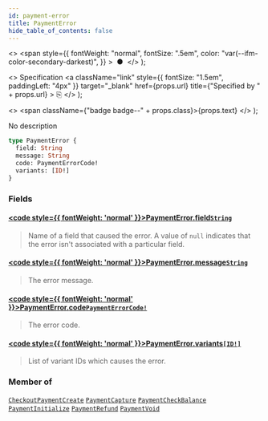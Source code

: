 ```yaml
---
id: payment-error
title: PaymentError
hide_table_of_contents: false
---
```


  <>
    <span
      style={{
        fontWeight: "normal",
        fontSize: ".5em",
        color: "var(--ifm-color-secondary-darkest)",
      }}
    >
      &nbsp;●&nbsp;
    </span>
  </>
);

  <>
    Specification
    <a
      className="link"
      style={{ fontSize: "1.5em", paddingLeft: "4px" }}
      target="\_blank"
      href={props.url}
      title={"Specified by " + props.url}
    >
      ⎘
    </a>
  </>
);

  <>
    <span className={"badge badge--" + props.class}>{props.text}</span>
  </>
);

No description

```graphql
type PaymentError {
  field: String
  message: String
  code: PaymentErrorCode!
  variants: [ID!]
}
```

### Fields

#### [<code style={{ fontWeight: 'normal' }}>PaymentError.<b>field</b></code>](#)<Bullet />[`String`](../../../storefront/miscellaneous/scalars/string) <Badge class="secondary" text="scalar"/>

> Name of a field that caused the error. A value of `null` indicates that the error isn't associated with a particular field.

#### [<code style={{ fontWeight: 'normal' }}>PaymentError.<b>message</b></code>](#)<Bullet />[`String`](../../../storefront/miscellaneous/scalars/string) <Badge class="secondary" text="scalar"/>

> The error message.

#### [<code style={{ fontWeight: 'normal' }}>PaymentError.<b>code</b></code>](#)<Bullet />[`PaymentErrorCode!`](../../../storefront/payments/enums/payment-error-code) <Badge class="secondary" text="non-null"/> <Badge class="secondary" text="enum"/>

> The error code.

#### [<code style={{ fontWeight: 'normal' }}>PaymentError.<b>variants</b></code>](#)<Bullet />[`[ID!]`](../../../storefront/miscellaneous/scalars/id) <Badge class="secondary" text="list"/> <Badge class="secondary" text="scalar"/>

> List of variant IDs which causes the error.

### Member of

[`CheckoutPaymentCreate`](../../../storefront/checkout/objects/checkout-payment-create) <Badge class="secondary" text="object"/><Bullet />[`PaymentCapture`](../../../storefront/payments/objects/payment-capture) <Badge class="secondary" text="object"/><Bullet />[`PaymentCheckBalance`](../../../storefront/payments/objects/payment-check-balance) <Badge class="secondary" text="object"/><Bullet />[`PaymentInitialize`](../../../storefront/payments/objects/payment-initialize) <Badge class="secondary" text="object"/><Bullet />[`PaymentRefund`](../../../storefront/payments/objects/payment-refund) <Badge class="secondary" text="object"/><Bullet />[`PaymentVoid`](../../../storefront/payments/objects/payment-void) <Badge class="secondary" text="object"/>

